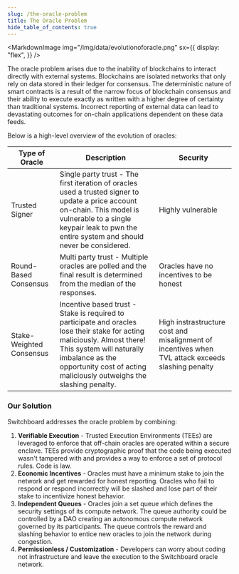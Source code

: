 ```yaml
---
slug: /the-oracle-problem
title: The Oracle Problem
hide_table_of_contents: true
---
```



<MarkdownImage
  img="/img/data/evolutionoforacle.png"
  sx={{
    display: "flex",
  }}
/>

The oracle problem arises due to the inability of blockchains to interact
directly with external systems. Blockchains are isolated networks that only rely
on data stored in their ledger for consensus. The deterministic nature of smart
contracts is a result of the narrow focus of blockchain consensus and their
ability to execute exactly as written with a higher degree of certainty than
traditional systems. Incorrect reporting of external data can lead to
devastating outcomes for on-chain applications dependent on these data feeds.

Below is a high-level overview of the evolution of oracles:

| Type of Oracle           | Description                                                                                                                                                                                                                                | Security                                                                                            |
|--------------------------|--------------------------------------------------------------------------------------------------------------------------------------------------------------------------------------------------------------------------------------------|-----------------------------------------------------------------------------------------------------|
| Trusted Signer           | Single party trust - The first iteration of oracles used a trusted signer to update a price account on-chain. This model is vulnerable to a single keypair leak to pwn the entire system and should never be considered.                    | Highly vulnerable                                                                                   |
| Round-Based Consensus    | Multi party trust - Multiple oracles are polled and the final result is determined from the median of the responses.                                                                                                                        | Oracles have no incentives to be honest                                                             |
| Stake-Weighted Consensus | Incentive based trust - Stake is required to participate and oracles lose their stake for acting maliciously. Almost there! This system will naturally imbalance as the opportunity cost of acting maliciously outweighs the slashing penalty.   | High instrastructure cost and misalignment of incentives when TVL attack exceeds slashing penalty   |

### Our Solution

Switchboard addresses the oracle problem by combining:

1. **Verifiable Execution** - Trusted Execution Environments (TEEs) are
   leveraged to enforce that off-chain oracles are operated within a secure
   enclave. TEEs provide cryptographic proof that the code being executed wasn't
   tampered with and provides a way to enforce a set of protocol rules. Code is
   law.
2. **Economic Incentives** - Oracles must have a minimum stake to join the
   network and get rewarded for honest reporting. Oracles who fail to respond or
   respond incorrectly will be slashed and lose part of their stake to
   incentivize honest behavior.
3. **Independent Queues** - Oracles join a set queue which defines the security
   settings of its compute network. The queue authority could be controlled by a
   DAO creating an autonomous compute network governed by its participants. The
   queue controls the reward and slashing behavior to entice new oracles to join
   the network during congestion.
4. **Permissionless / Customization** - Developers can worry about coding not infrastructure and
   leave the execution to the Switchboard oracle network.
